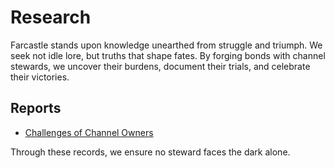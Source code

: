 # Research

Farcastle stands upon knowledge unearthed from struggle and triumph. We seek not idle lore, but truths that shape fates. By forging bonds with channel stewards, we uncover their burdens, document their trials, and celebrate their victories.

## Reports

- [Challenges of Channel Owners](/community/research/reports/q4-2024.mdx)

Through these records, we ensure no steward faces the dark alone.
